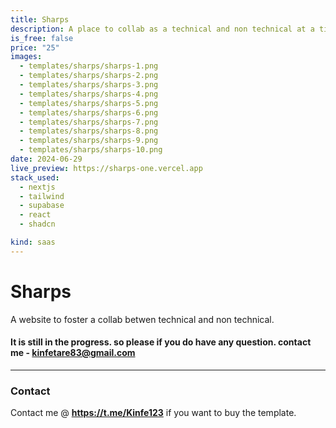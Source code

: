 ```yaml
---
title: Sharps
description: A place to collab as a technical and non technical at a time 
is_free: false
price: "25"
images:
  - templates/sharps/sharps-1.png
  - templates/sharps/sharps-2.png
  - templates/sharps/sharps-3.png
  - templates/sharps/sharps-4.png
  - templates/sharps/sharps-5.png
  - templates/sharps/sharps-6.png
  - templates/sharps/sharps-7.png
  - templates/sharps/sharps-8.png
  - templates/sharps/sharps-9.png
  - templates/sharps/sharps-10.png
date: 2024-06-29
live_preview: https://sharps-one.vercel.app
stack_used:
  - nextjs
  - tailwind
  - supabase
  - react
  - shadcn

kind: saas
---
```



# Sharps 
 
A website to foster a collab betwen technical and non technical.

#### It is still in the progress. so please if you do have any question. contact me - kinfetare83@gmail.com

----

### Contact
Contact me @  **https://t.me/Kinfe123** if you want to buy the template.